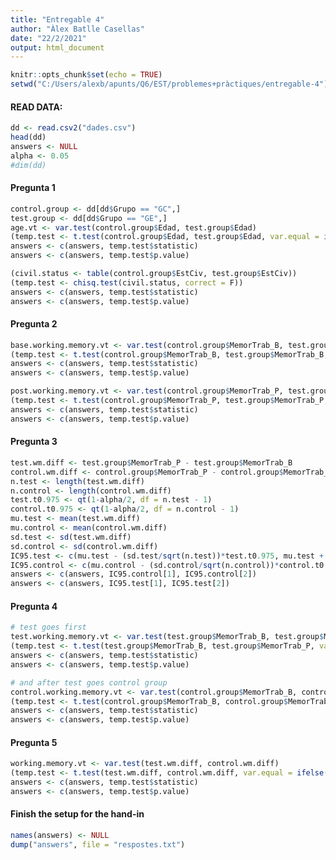 ---
title: "Entregable 4"
author: "Àlex Batlle Casellas"
date: "22/2/2021"
output: html_document
---

```{r setup, include=FALSE}
knitr::opts_chunk$set(echo = TRUE)
setwd("C:/Users/alexb/apunts/Q6/EST/problemes+pràctiques/entregable-4")
```

#### READ DATA:

```{r}
dd <- read.csv2("dades.csv")
head(dd)
answers <- NULL
alpha <- 0.05
#dim(dd)
```

#### Pregunta 1
```{r}
control.group <- dd[dd$Grupo == "GC",]
test.group <- dd[dd$Grupo == "GE",]
age.vt <- var.test(control.group$Edad, test.group$Edad)
(temp.test <- t.test(control.group$Edad, test.group$Edad, var.equal = ifelse(age.vt$p.value < alpha, F, T)))
answers <- c(answers, temp.test$statistic)
answers <- c(answers, temp.test$p.value)
```

```{r}
(civil.status <- table(control.group$EstCiv, test.group$EstCiv))
(temp.test <- chisq.test(civil.status, correct = F))
answers <- c(answers, temp.test$statistic)
answers <- c(answers, temp.test$p.value)
```

#### Pregunta 2
```{r}
base.working.memory.vt <- var.test(control.group$MemorTrab_B, test.group$MemorTrab_B)
(temp.test <- t.test(control.group$MemorTrab_B, test.group$MemorTrab_B, var.equal = ifelse(base.working.memory.vt$p.value < alpha, F, T)))
answers <- c(answers, temp.test$statistic)
answers <- c(answers, temp.test$p.value)
```

```{r}
post.working.memory.vt <- var.test(control.group$MemorTrab_P, test.group$MemorTrab_P)
(temp.test <- t.test(control.group$MemorTrab_P, test.group$MemorTrab_P, var.equal = ifelse(post.working.memory.vt$p.value < alpha, F, T)))
answers <- c(answers, temp.test$statistic)
answers <- c(answers, temp.test$p.value)
```

#### Pregunta 3
```{r}
test.wm.diff <- test.group$MemorTrab_P - test.group$MemorTrab_B
control.wm.diff <- control.group$MemorTrab_P - control.group$MemorTrab_B
n.test <- length(test.wm.diff)
n.control <- length(control.wm.diff)
test.t0.975 <- qt(1-alpha/2, df = n.test - 1)
control.t0.975 <- qt(1-alpha/2, df = n.control - 1)
mu.test <- mean(test.wm.diff)
mu.control <- mean(control.wm.diff)
sd.test <- sd(test.wm.diff)
sd.control <- sd(control.wm.diff)
IC95.test <- c(mu.test - (sd.test/sqrt(n.test))*test.t0.975, mu.test + (sd.test/sqrt(n.test))*test.t0.975)
IC95.control <- c(mu.control - (sd.control/sqrt(n.control))*control.t0.975, mu.control + (sd.control/sqrt(n.control))*control.t0.975)
answers <- c(answers, IC95.control[1], IC95.control[2])
answers <- c(answers, IC95.test[1], IC95.test[2])
```

#### Pregunta 4
```{r}
# test goes first
test.working.memory.vt <- var.test(test.group$MemorTrab_B, test.group$MemorTrab_P)
(temp.test <- t.test(test.group$MemorTrab_B, test.group$MemorTrab_P, var.equal = ifelse(test.working.memory.vt$p.value < alpha, F, T), paired = T))
answers <- c(answers, temp.test$statistic)
answers <- c(answers, temp.test$p.value)

# and after test goes control group
control.working.memory.vt <- var.test(control.group$MemorTrab_B, control.group$MemorTrab_P)
(temp.test <- t.test(control.group$MemorTrab_B, control.group$MemorTrab_P, var.equal = ifelse(control.working.memory.vt$p.value < alpha, F, T)))
answers <- c(answers, temp.test$statistic)
answers <- c(answers, temp.test$p.value)
```

#### Pregunta 5
```{r}
working.memory.vt <- var.test(test.wm.diff, control.wm.diff)
(temp.test <- t.test(test.wm.diff, control.wm.diff, var.equal = ifelse(working.memory.vt$p.value < alpha, F, T)))
answers <- c(answers, temp.test$statistic)
answers <- c(answers, temp.test$p.value)
```

#### Finish the setup for the hand-in
```{r}
names(answers) <- NULL
dump("answers", file = "respostes.txt")
```

